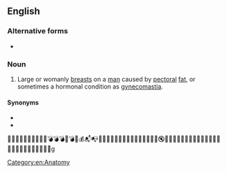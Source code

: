 {{also|manboob|man-boob}}
==English==
{{wikipedia|Gynecomastia}}

===Alternative forms===
* {{l|en|man-boob}}

===Noun===
{{en-noun}}

# {{lb|en|slang}} Large or womanly [[breast]]s on a [[man]] caused by [[pectoral]] [[fat]], or sometimes a hormonal condition as [[gynecomastia]].

====Synonyms====
* {{l|en|man titty}}
* {{l|en|moob}}

[[Category:en:Anatomy]] 🔫🔫🔫🔫🔪🔪🔪🔩🛁🛀💣💣💣🚿💣🔨💰📬📭📮📐🚵🍕🍕🍫🍫👻👻👻🎅🎅🎅🎄🎄🔇🔩🔪🔫🔫🔪💊🇺🇸🇺🇸🇺🇸🇺🇸🇺🇸🇺🇸⛺🚵🔨🍫💬💬💬g
